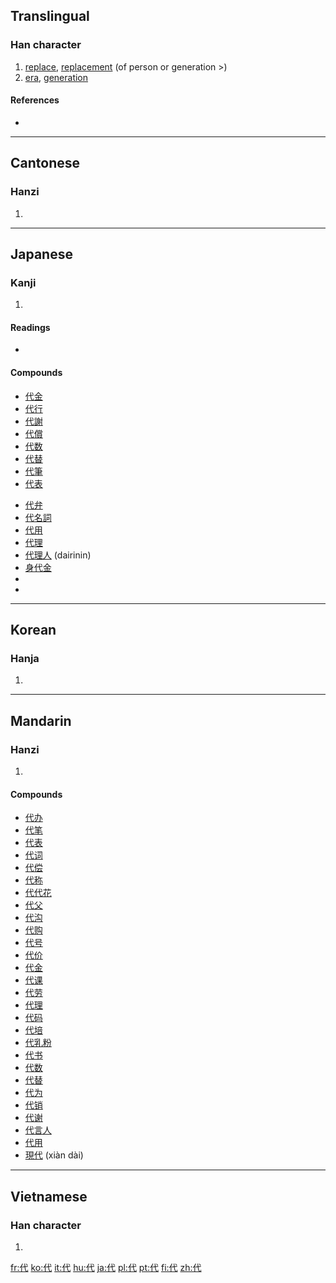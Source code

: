{{also|付}}

==Translingual==

===Han character===
{{Han char|rn=9|rad=人|as=03|sn=5|four=2324<sub>0</sub>|canj=人戈心 (OIP)}}

# [[replace]], [[replacement]] (of person or generation >)
# [[era]], [[generation]]

====References====
* {{Han ref|kx=0093.110|dkj=00386|dj=0197.070|hdz=10113.050|uh=4EE3|ud=20195|bh=A54E|bd=42318}}

----

==Cantonese==

===Hanzi===
{{yue-hanzi|jyut=|y=[[doi6]]}}

# {{defn|Cantonese|sort=人03}}

----

==Japanese==

===Kanji===
{{ja-kanji|grade=3|rs=人03}}

# {{defn|Japanese}}

====Readings====
* {{ja-readings|on=ダイ (dai), タイ (tai)|kun=[[かわる]] (kawaru), [[よ]] (yo), [[しろ]] (shiro)}}

====Compounds====
{{top2}}
* [[代金]]
* [[代行]]
* [[代謝]]
* [[代償]]
* [[代数]]
* [[代替]]
* [[代筆]]
* [[代表]]
{{mid2}}
* [[代弁]]
* [[代名詞]]
* [[代用]]
* [[代理]]
* [[代理人]] (dairinin)
* [[身代金]]
* {{term|現代||the present day, modern times|tr=[[げんだい]], [[gendai]]|lang=ja|sc=Jpan}}
* {{term|近代||modern times|tr=[[きんだい]], [[kindai]]|lang=ja|sc=Jpan}}
{{bottom}}

----

==Korean==

===Hanja===
{{ko-hanja|hangeul=대|rv=dae|mr=tae}}

# {{defn|Korean|sort=人03}}

----

==Mandarin==

===Hanzi===
{{cmn-hanzi|pin=[[dài]] ([[dai4]])|wg=tai<sup>4</sup>}}

# {{defn|Mandarin|sort=人03}}

====Compounds====
* [[代办]]
* [[代笔]]
* [[代表]]
* [[代词]]
* [[代偿]]
* [[代称]]
* [[代代花]]
* [[代父]]
* [[代沟]]
* [[代购]]
* [[代号]]
* [[代价]]
* [[代金]]
* [[代课]]
* [[代劳]]
* [[代理]]
* [[代码]]
* [[代培]]
* [[代乳粉]]
* [[代书]]
* [[代数]]
* [[代替]]
* [[代为]]
* [[代销]]
* [[代谢]]
* [[代言人]]
* [[代用]]
* [[現代]] (xiàn dài)

----

==Vietnamese==

===Han character===
{{vi-hantu|[[đại]], [[đời]], [[rượi]], [[đãi]]|rs=人03}}

# {{defn|Vietnamese|sort=人03}}

[[fr:代]]
[[ko:代]]
[[it:代]]
[[hu:代]]
[[ja:代]]
[[pl:代]]
[[pt:代]]
[[fi:代]]
[[zh:代]]